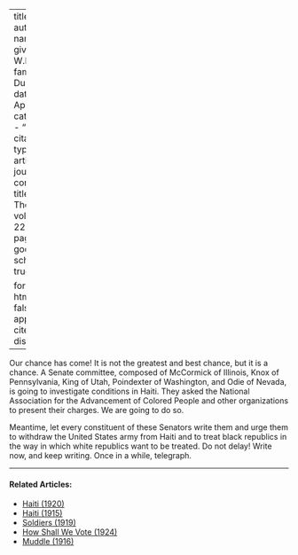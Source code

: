
---
title: 'Haiti'
author:
  - name:
      given: W.E.B.
      family: Du Bois
date: Apr. 1921
categories: 
  - ""
citation: 
  type: article-journal
  container-title: The Crisis
  volume: 22
  issue: 6
  page: 247
google-scholar: true

format:
  html:
    toc: false
    appendix-cite-as: display
---


Our chance has come! It is not the greatest and best chance, but it is a chance. A Senate committee, composed of McCormick of Illinois, Knox of Pennsylvania, King of Utah, Poindexter of Washington, and Odie of Nevada, is going to investigate conditions in Haiti. They asked the National Association for the Advancement of Colored People and other organizations to present their charges. We are going to do so.

Meantime, let every constituent of these Senators write them and urge them to withdraw the United States army from Haiti and to treat black republics in the way in which white republics want to be treated. Do not delay! Write now, and keep writing. Once in a while, telegraph.

<!-- Similar articles start here -->
<div  class="clear-wrap"></div>
<hr>
#### Related Articles:

* [Haiti (1920)](/Volumes/19/06/haiti.html)
* [Haiti (1915)](/Volumes/11/02/haiti.html)
* [Soldiers (1919)](/Volumes/17/01/soldiers.html)
* [How Shall We Vote (1924)](/Volumes/29/01/how_shall_we_vote.html)
* [Muddle (1916)](/Volumes/13/02/muddle.html)

<!-- Similar articles end here -->